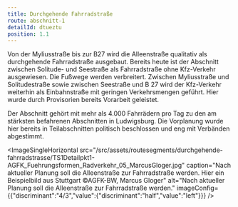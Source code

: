 ```yaml
---
title: Durchgehende Fahrradstraße
route: abschnitt-1
detailId: dtueztu
position: 1.1
---
```

Von der Myliusstraße bis zur B27 wird die Alleenstraße qualitativ als durchgehende Fahrradstraße ausgebaut. Bereits heute ist der Abschnitt zwischen Solitude- und Seestraße als Fahrradstraße ohne Kfz-Verkehr ausgewiesen. Die Fußwege werden verbreitert. Zwischen Myliusstraße und Solitudestraße sowie zwischen Seestraße und B 27 wird der Kfz-Verkehr weiterhin als Einbahnstraße mit geringen Verkehrsmengen geführt. Hier wurde durch Provisorien bereits Vorarbeit geleistet.

Der Abschnitt gehört mit mehr als 4.000 Fahrrädern pro Tag zu den am stärksten befahrenen Abschnitten in Ludwigsburg. Die Vorplanung wurde hier bereits in Teilabschnitten politisch beschlossen und eng mit Verbänden abgestimmt.

<ImageSingleHorizontal src="/src/assets/routesegments/durchgehende-fahrradstrasse/TS1Detailpkt1-AGFK_Fuehrungsformen_Radverkehr_05_MarcusGloger.jpg" caption="Nach aktueller Planung soll die Alleenstraße zur Fahrradstraße werden. Hier ein Beispielbild aus Stuttgart ©AGFK-BW, Marcus Gloger" alt="Nach aktueller Planung soll die Alleenstraße zur Fahrradstraße werden." imageConfig={{"discriminant":"4/3","value":{"discriminant":"half","value":"left"}}} />
